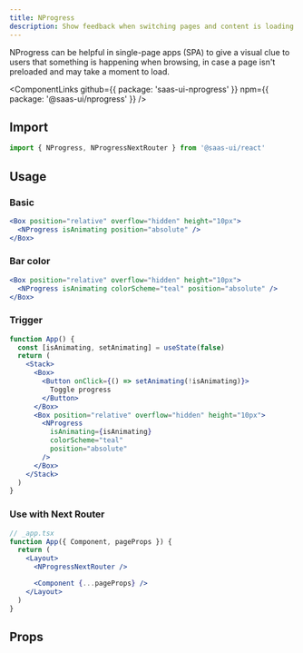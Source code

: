 ```yaml
---
title: NProgress
description: Show feedback when switching pages and content is loading in the background.
---
```


NProgress can be helpful in single-page apps (SPA) to give a visual clue to users that
something is happening when browsing, in case a page isn't preloaded and may take a moment to load.

<ComponentLinks
  github={{ package: 'saas-ui-nprogress' }}
  npm={{ package: '@saas-ui/nprogress' }}
/>

## Import

```ts
import { NProgress, NProgressNextRouter } from '@saas-ui/react'
```

## Usage

### Basic

```jsx
<Box position="relative" overflow="hidden" height="10px">
  <NProgress isAnimating position="absolute" />
</Box>
```

### Bar color

```jsx
<Box position="relative" overflow="hidden" height="10px">
  <NProgress isAnimating colorScheme="teal" position="absolute" />
</Box>
```

### Trigger

```jsx
function App() {
  const [isAnimating, setAnimating] = useState(false)
  return (
    <Stack>
      <Box>
        <Button onClick={() => setAnimating(!isAnimating)}>
          Toggle progress
        </Button>
      </Box>
      <Box position="relative" overflow="hidden" height="10px">
        <NProgress
          isAnimating={isAnimating}
          colorScheme="teal"
          position="absolute"
        />
      </Box>
    </Stack>
  )
}
```

### Use with Next Router

```jsx live=false
// _app.tsx
function App({ Component, pageProps }) {
  return (
    <Layout>
      <NProgressNextRouter />

      <Component {...pageProps} />
    </Layout>
  )
}
```

## Props

<PropsTable of="NProgress" />
